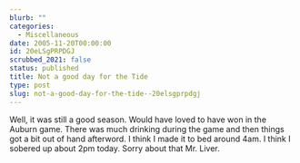 ```yaml
---
blurb: ""
categories:
  - Miscellaneous
date: 2005-11-20T00:00:00
id: 20eLSgPRPDGJ
scrubbed_2021: false
status: published
title: Not a good day for the Tide
type: post
slug: not-a-good-day-for-the-tide--20elsgprpdgj
---
```


Well, it was still a good season. Would have loved to have won in
the Auburn game. There was much drinking during the game and then
things got a bit out of hand afterword. I think I made it to bed
around 4am. I think I sobered up about 2pm today. Sorry about that
Mr. Liver.